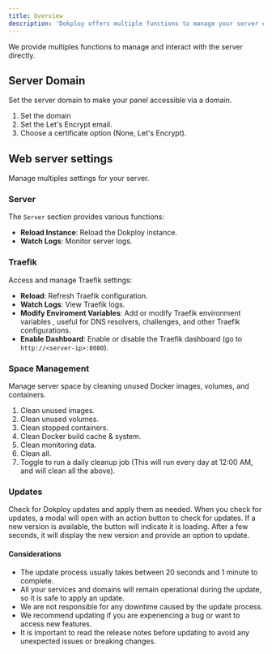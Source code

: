 ```yaml
---
title: Overview
description: 'Dokploy offers multiple functions to manage your server efficiently. These include managing server settings, profiles, appearance, S3 destinations, certificates, and users.'
---
```


We provide multiples functions to manage and interact with the server directly.


## Server Domain

Set the server domain to make your panel accessible via a domain.

1. Set the domain
2. Set the Let's Encrypt email.
3. Choose a certificate option (None, Let's Encrypt).

## Web server settings

Manage multiples settings for your server.

### Server

The `Server` section provides various functions:

- **Reload Instance**: Reload the Dokploy instance.
- **Watch Logs**: Monitor server logs.

### Traefik

Access and manage Traefik settings:

- **Reload**: Refresh Traefik configuration.
- **Watch Logs**: View Traefik logs.
- **Modify Enviroment Variables**: Add or modify Traefik environment variables , useful for DNS resolvers, challenges, and other Traefik configurations.
- **Enable Dashboard**: Enable or disable the Traefik dashboard (go to `http://<server-ip>:8080`).

### Space Management

Manage server space by cleaning unused Docker images, volumes, and containers.

1. Clean unused images.
2. Clean unused volumes.
3. Clean stopped containers.
4. Clean Docker build cache & system.
5. Clean monitoring data.
6. Clean all.
7. Toggle to run a daily cleanup job (This will run every day at 12:00 AM, and will clean all the above).

### Updates

Check for Dokploy updates and apply them as needed. When you check for updates, a modal will open with an action button to check for updates. If a new version is available, the button will indicate it is loading. After a few seconds, it will display the new version and provide an option to update.



#### Considerations

- The update process usually takes between 20 seconds and 1 minute to complete.
- All your services and domains will remain operational during the update, so it is safe to apply an update.
- We are not responsible for any downtime caused by the update process.
- We recommend updating if you are experiencing a bug or want to access new features.
- It is important to read the release notes before updating to avoid any unexpected issues or breaking changes.
